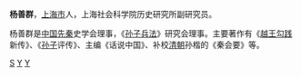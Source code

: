 {{Unreferenced|time=2021-05-08T13:48:01+00:00}}
'''杨善群'''{{BD|1937年|catIdx=Y杨}}，[[上海市|上海市]]人，上海社会科学院历史研究所副研究员。

杨善群是[[中国|中国]][[先秦|先秦]]史学会理事，《[[孙子兵法|孙子兵法]]》研究会理事。主要著作有《[[越王勾践|越王勾践]]新传》、《[[孙子|孙子]]评传》、主编《话说中国》、补校[[清朝|清朝]]孙楷的《秦会要》等。

{{中国历史学家小作品}}

[[Category:_杨姓|S]]
[[Category:_上海人|Y]]
[[Category:_中国历史学家|Y]]